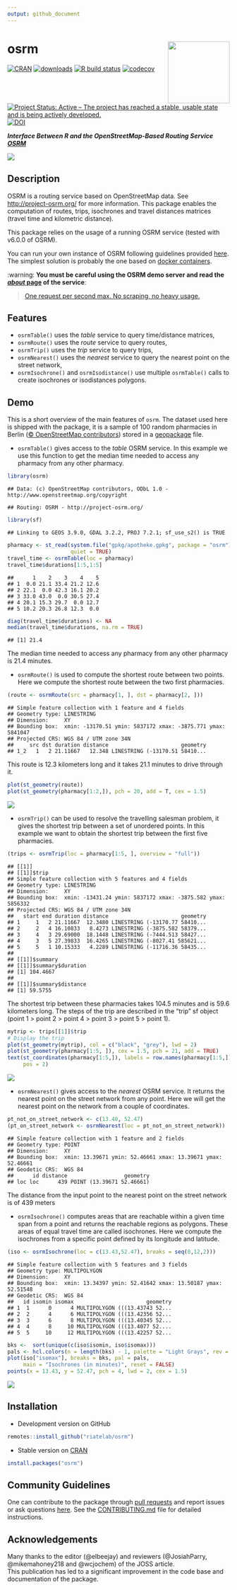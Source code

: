 ```yaml
---
output: github_document
---
```


# osrm   <img src="man/figures/logo.png" align="right" width="140"/>

[![CRAN](https://www.r-pkg.org/badges/version/osrm)](https://cran.r-project.org/package=osrm)
[![downloads](https://cranlogs.r-pkg.org/badges/osrm?color=brightgreen)](https://cran.r-project.org/package=osrm)
[![R build status](https://github.com/riatelab/osrm/actions/workflows/check-standard.yaml/badge.svg)](https://github.com/riatelab/osrm/actions)
[![codecov](https://codecov.io/gh/riatelab/osrm/branch/master/graph/badge.svg?token=JOJNuBCH9M)](https://app.codecov.io/gh/riatelab/osrm)
[![Project Status: Active – The project has reached a stable, usable state and is being actively developed.](https://www.repostatus.org/badges/latest/active.svg)](https://www.repostatus.org/#active)
[![DOI](https://joss.theoj.org/papers/10.21105/joss.04574/status.svg)](https://doi.org/10.21105/joss.04574)


***Interface Between R and the OpenStreetMap-Based Routing Service [OSRM](http://project-osrm.org/)***

![](https://raw.githubusercontent.com/riatelab/osrm/master/img/cover.png)

## Description
OSRM is a routing service based on OpenStreetMap data. See <http://project-osrm.org/> for more information. This package enables the computation of routes, trips, isochrones and travel distances matrices (travel time and kilometric distance).

This package relies on the usage of a running OSRM service (tested with v6.0.0 of OSRM).    

You can run your own instance of OSRM following guidelines provided [here](https://github.com/Project-OSRM/osrm-backend). The simplest solution is probably the one based on [docker containers](https://github.com/Project-OSRM/osrm-backend#using-docker).    



:warning: **You must be careful using the OSRM demo server and read the [*about* page](https://routing.openstreetmap.de/about.html) of the service**:    

> [One request per second max. No scraping, no heavy usage.](https://routing.openstreetmap.de/about.html)


## Features

- `osrmTable()` uses the *table* service to query time/distance matrices,
- `osrmRoute()` uses the *route* service to query routes,
- `osrmTrip()` uses the *trip* service to query trips,
- `osrmNearest()` uses the *nearest* service to query the nearest point on the street network, 
- `osrmIsochrone()` and `osrmIsodistance()` use multiple `osrmTable()` calls to create isochrones or isodistances polygons.

## Demo

This is a short overview of the main features of `osrm`. The dataset used here is shipped with the package, it is a sample of 100 random pharmacies in Berlin ([© OpenStreetMap contributors](https://www.openstreetmap.org/copyright/en)) stored in a [geopackage](https://www.geopackage.org/) file.  

* `osrmTable()` gives access to the *table* OSRM service. In this example we use this function to get the median time needed to access any pharmacy from any other pharmacy.   

``` r
library(osrm)
```

    ## Data: (c) OpenStreetMap contributors, ODbL 1.0 - http://www.openstreetmap.org/copyright

    ## Routing: OSRM - http://project-osrm.org/


``` r
library(sf)
```

    ## Linking to GEOS 3.9.0, GDAL 3.2.2, PROJ 7.2.1; sf_use_s2() is TRUE

``` r
pharmacy <- st_read(system.file("gpkg/apotheke.gpkg", package = "osrm"), 
                    quiet = TRUE)
travel_time <- osrmTable(loc = pharmacy)
travel_time$durations[1:5,1:5]
```

    ##      1    2    3    4    5
    ## 1  0.0 21.1 33.4 21.2 12.6
    ## 2 22.1  0.0 42.3 16.1 20.2
    ## 3 33.0 43.0  0.0 30.5 27.4
    ## 4 20.1 15.3 29.7  0.0 12.7
    ## 5 10.2 20.3 26.8 12.3  0.0

``` r
diag(travel_time$durations) <- NA
median(travel_time$durations, na.rm = TRUE)
```

    ## [1] 21.4

The median time needed to access any pharmacy from any other pharmacy is 21.4 minutes. 


* `osrmRoute()` is used to compute the shortest route between two points. Here we compute the shortest route between the two first pharmacies. 

``` r
(route <- osrmRoute(src = pharmacy[1, ], dst = pharmacy[2, ]))
```

    ## Simple feature collection with 1 feature and 4 fields
    ## Geometry type: LINESTRING
    ## Dimension:     XY
    ## Bounding box:  xmin: -13170.51 ymin: 5837172 xmax: -3875.771 ymax: 5841047
    ## Projected CRS: WGS 84 / UTM zone 34N
    ##     src dst duration distance                       geometry
    ## 1_2   1   2 21.11667   12.348 LINESTRING (-13170.51 58410...

This route is 12.3 kilometers long and it takes 21.1 minutes to drive through it. 

``` r
plot(st_geometry(route))
plot(st_geometry(pharmacy[1:2,]), pch = 20, add = T, cex = 1.5)
```

![](route.png)


* `osrmTrip()` can be used to resolve the travelling salesman problem, it gives the shortest trip between a set of unordered points. In this example we want to obtain the shortest trip between the first five pharmacies. 

``` r
(trips <- osrmTrip(loc = pharmacy[1:5, ], overview = "full"))
```

    ## [[1]]
    ## [[1]]$trip
    ## Simple feature collection with 5 features and 4 fields
    ## Geometry type: LINESTRING
    ## Dimension:     XY
    ## Bounding box:  xmin: -13431.24 ymin: 5837172 xmax: -3875.582 ymax: 5856332
    ## Projected CRS: WGS 84 / UTM zone 34N
    ##   start end duration distance                       geometry
    ## 1     1   2 21.11667  12.3480 LINESTRING (-13170.77 58410...
    ## 2     2   4 16.10833   8.4273 LINESTRING (-3875.582 58379...
    ## 3     4   3 29.69000  18.1448 LINESTRING (-7444.513 58427...
    ## 4     3   5 27.39833  16.4265 LINESTRING (-8027.41 585621...
    ## 5     5   1 10.15333   4.2289 LINESTRING (-11716.36 58435...
    ## 
    ## [[1]]$summary
    ## [[1]]$summary$duration
    ## [1] 104.4667
    ## 
    ## [[1]]$summary$distance
    ## [1] 59.5755

The shortest trip between these pharmacies takes 104.5 minutes and is 59.6 kilometers long. The steps of the trip are described in the "trip" sf object (point 1 > point 2 > point 4 > point 3 > point 5 > point 1).

``` r
mytrip <- trips[[1]]$trip
# Display the trip
plot(st_geometry(mytrip), col = c("black", "grey"), lwd = 2)
plot(st_geometry(pharmacy[1:5, ]), cex = 1.5, pch = 21, add = TRUE)
text(st_coordinates(pharmacy[1:5,]), labels = row.names(pharmacy[1:5,]), 
     pos = 2)
```

![](trip.png)

* `osrmNearest()` gives access to the *nearest* OSRM service. It returns the nearest point on the street network from any point. Here we will get the nearest point on the network from a couple of coordinates. 

``` r
pt_not_on_street_network <- c(13.40, 52.47)
(pt_on_street_network <- osrmNearest(loc = pt_not_on_street_network))
```

    ## Simple feature collection with 1 feature and 2 fields
    ## Geometry type: POINT
    ## Dimension:     XY
    ## Bounding box:  xmin: 13.39671 ymin: 52.46661 xmax: 13.39671 ymax: 52.46661
    ## Geodetic CRS:  WGS 84
    ##      id distance                  geometry
    ## loc loc      439 POINT (13.39671 52.46661)

The distance from the input point to the nearest point on the street network is of 439 meters

* `osrmIsochrone()` computes areas that are reachable within a given time span from a point and returns the reachable regions as polygons. These areas of equal travel time are called isochrones. Here we compute the isochrones from a specific point defined by its longitude and latitude. 

``` r
(iso <- osrmIsochrone(loc = c(13.43,52.47), breaks = seq(0,12,2)))
```

    ## Simple feature collection with 5 features and 3 fields
    ## Geometry type: MULTIPOLYGON
    ## Dimension:     XY
    ## Bounding box:  xmin: 13.34397 ymin: 52.41642 xmax: 13.50187 ymax: 52.51548
    ## Geodetic CRS:  WGS 84
    ##   id isomin isomax                       geometry
    ## 1  1      0      4 MULTIPOLYGON (((13.43743 52...
    ## 2  2      4      6 MULTIPOLYGON (((13.42356 52...
    ## 3  3      6      8 MULTIPOLYGON (((13.40345 52...
    ## 4  4      8     10 MULTIPOLYGON (((13.4077 52....
    ## 5  5     10     12 MULTIPOLYGON (((13.42257 52...

``` r
bks <-  sort(unique(c(iso$isomin, iso$isomax)))
pals <- hcl.colors(n = length(bks) - 1, palette = "Light Grays", rev = TRUE)
plot(iso["isomax"], breaks = bks, pal = pals, 
     main = "Isochrones (in minutes)", reset = FALSE)
points(x = 13.43, y = 52.47, pch = 4, lwd = 2, cex = 1.5)
```

![](iso.png)


## Installation

* Development version on GitHub
```r
remotes::install_github("riatelab/osrm")
```

* Stable version on [CRAN](https://CRAN.R-project.org/package=osrm/)
```r
install.packages("osrm")
```

## Community Guidelines

One can contribute to the package through [pull requests](https://github.com/riatelab/osrm/pulls) and report issues or ask questions [here](https://github.com/riatelab/osrm/issues). See the [CONTRIBUTING.md](https://github.com/riatelab/osrm/blob/master/CONTRIBUTING.md) file for detailed instructions. 


## Acknowledgements

Many thanks to the editor (@elbeejay) and reviewers (@JosiahParry, @mikemahoney218 and @wcjochem) of the JOSS article.    
This publication has led to a significant improvement in the code base and documentation of the package.   
